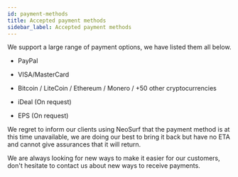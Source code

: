 ```yaml
---
id: payment-methods
title: Accepted payment methods
sidebar_label: Accepted payment methods
---
```


We support a large range of payment options, we have listed them all below.

- PayPal

- VISA/MasterCard

- Bitcoin / LiteCoin / Ethereum / Monero / +50 other cryptocurrencies

- iDeal (On request)

- EPS (On request)

We regret to inform our clients using NeoSurf that the payment method is at this time unavailable, we are doing our best to bring it back but have no ETA and cannot give assurances that it will return.

We are always looking for new ways to make it easier for our customers, don't hesitate to contact us about new ways to receive payments.
